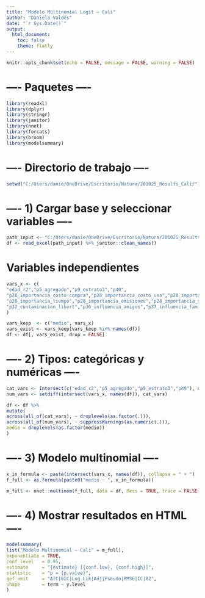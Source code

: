 ```yaml
---
title: "Modelo Multinomial Logit – Cali"
author: "Daniela Valdés"
date: "`r Sys.Date()`"
output: 
  html_document:
    toc: false
    theme: flatly
---
```


```r
knitr::opts_chunk$set(echo = FALSE, message = FALSE, warning = FALSE)
```

# ---- Paquetes ----

```r
library(readxl)
library(dplyr)
library(stringr)
library(janitor)
library(nnet)
library(forcats)
library(broom)
library(modelsummary)
```

# ---- Directorio de trabajo ----
```r
setwd("C:/Users/danie/OneDrive/Escritorio/Natura/201025_Results_Cali/")
```

# ---- 1) Cargar base y seleccionar variables ----

```r
path_input <- "C:/Users/danie/OneDrive/Escritorio/Natura/201025_Results_Cali/|output/input_famd_cali_29102025.xlsx"
df <- read_excel(path_input) %>% janitor::clean_names()
```

# Variables independientes

```r
vars_x <- c(
"edad_r2","p5_agregado","p9_estrato3","p40",
"p28_importancia_costo_compra","p28_importancia_costo_uso","p28_importancia_comodidad",
"p28_importancia_tiempo","p28_importancia_emisiones","p28_importancia_siniestralidad",
"p32_contaminacion_likert","p36_influencia_amigos","p37_influencia_familia","tiempo_total"
)
```

```r
vars_keep  <- c("medio", vars_x)
vars_exist <- vars_keep[vars_keep %in% names(df)]
df <- df[, vars_exist, drop = FALSE]
```

# ---- 2) Tipos: categóricas y numéricas ----

```r
cat_vars <- intersect(c("edad_r2","p5_agregado","p9_estrato3","p40"), names(df))
num_vars <- setdiff(intersect(vars_x, names(df)), cat_vars)

df <- df %>%
mutate(
across(all_of(cat_vars), ~ droplevels(as.factor(.))),
across(all_of(num_vars), ~ suppressWarnings(as.numeric(.))),
medio = droplevels(as.factor(medio))
)
```

# ---- 3) Modelo multinomial ----

```r
x_in_formula <- paste(intersect(vars_x, names(df)), collapse = " + ")
f_full <- as.formula(paste0("medio ~ ", x_in_formula))

m_full <- nnet::multinom(f_full, data = df, Hess = TRUE, trace = FALSE, maxit = 1000)
```

# ---- 4) Mostrar resultados en HTML ----
```r
modelsummary(
list("Modelo Multinomial – Cali" = m_full),
exponentiate = TRUE,
conf_level   = 0.95,
estimate     = "{estimate} [{conf.low}, {conf.high}]",
statistic    = "p = {p.value}",
gof_omit     = "AIC|BIC|Log.Lik|Adj|Pseudo|RMSE|IC|R2",
shape        = term ~ y.level
)
```